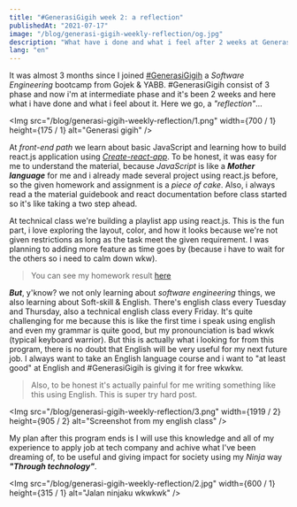 ```yaml
---
title: "#GenerasiGigih week 2: a reflection"
publishedAt: "2021-07-17"
image: "/blog/generasi-gigih-weekly-reflection/og.jpg"
description: "What have i done and what i feel after 2 weeks at GenerasiGigih intermediate phase"
lang: "en"
---
```


It was almost 3 months since I joined [#GenerasiGigih](https://sites.google.com/anakbangsabisa.org/generasi-gigih-portal-pendafta/generasi-gigih) a _Software Engineering_ bootcamp from Gojek & YABB. #GenerasiGigih consist of 3 phase and now i'm at intermediate phase and it's been 2 weeks and here what i have done and what i feel about it. Here we go, a *"reflection"*...

<Img
  src="/blog/generasi-gigih-weekly-reflection/1.png"
  width={700 / 1}
  height={175 / 1}
  alt="Generasi gigih"
/>

At _front-end path_ we learn about basic JavaScript and learning how to build react.js application using [_Create-react-app_](https://create-react-app.dev/docs/getting-started). To be honest, it was easy for me to understand the material, because *JavaScript* is like a ***Mother language*** for me and i already made several project using react.js before, so the given homework and assignment is a *piece of cake*. Also, i always read a the material guidebook and react documentation before class started so it's like taking a two step ahead.

At technical class we're building a playlist app using react.js. This is the fun part, i love exploring the layout, color, and how it looks because we're not given restrictions as long as the task meet the given requirement. I was planning to adding more feature as time goes by (because i have to wait for the others so i need to calm down wkw).


>You can see my homework result [here](https://gg.wisesa.dev/)


***But***, y'know? we not only learning about *software engineering* things, we also learning about Soft-skill & English. There's english class every Tuesday and Thursday, also a technical english class every Friday. It's quite challenging for me because this is like the first time i speak using english and even my grammar is quite good, but my pronounciation is bad wkwk (typical keyboard warrior). But this is actually what i looking for from this program, there is no doubt that English will be very useful for my next future job. I always want to take an English language course and i want to "at least good" at English and #GenerasiGigih is giving it for free wkwkw.


> Also, to be honest it's actually painful for me writing something like this using English. This is super try hard post.


<Img
  src="/blog/generasi-gigih-weekly-reflection/3.png"
  width={1919 / 2}
  height={905 / 2}
  alt="Screenshot from my english class"
/>

My plan after this program ends is I will use this knowledge and all of my experience to apply job at tech company and achive what I've been dreaming of, to be useful and giving impact for society using my *Ninja* way ***"Through technology"***.

<Img
  src="/blog/generasi-gigih-weekly-reflection/2.jpg"
  width={600 / 1}
  height={315 / 1}
  alt="Jalan ninjaku wkwkwk"
/>